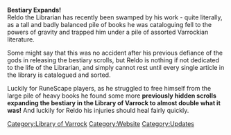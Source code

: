 {{update|date = 23 April 2003}}
'''Bestiary Expands!'''<br>
Reldo the Librarian has recently been swamped by his work - quite literally, as a tall and badly balanced pile of books he was cataloguing fell to the powers of gravity and trapped him under a pile of assorted Varrockian literature.

Some might say that this was no accident after his previous defiance of the gods in releasing the bestiary scrolls, but Reldo is nothing if not dedicated to the life of the Librarian, and simply cannot rest until every single article in the library is catalogued and sorted.

Luckily for RuneScape players, as he struggled to free himself from the large pile of heavy books he found some more '''previously hidden scrolls expanding the bestiary in the Library of Varrock to almost double what it was!''' And luckily for Reldo his injuries should heal fairly quickly.
[[Category:Library of Varrock]]
[[Category:Website]]
[[Category:Updates]]
